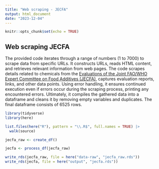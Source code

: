 ```yaml
---
title: "Web scraping - JECFA"
output: html_document
date: "2023-12-04"
---
```


```r
knitr::opts_chunk$set(echo = TRUE)
```
## Web scraping JECFA 
The provided code iterates through a range of numbers (1 to 7000) to scrape data from specific URLs. It constructs URLs, reads HTML content, and retrieves relevant information from web pages. The code scrapes details related to chemicals from the [Evaluations of the Joint FAO/WHO Expert Committee on Food Additives (JECFA)](https://apps.who.int/food-additives-contaminants-jecfa-database/Home/), captures evaluation reports, links, and other data points. Using error handling, it ensures continued execution even if errors occur during the scraping process, printing any encountered errors. Ultimately, it compiles the gathered data into a dataframe and cleans it by removing empty variables and duplicates. The final dataframe consists of 6525 rows.

```r
library(tidyverse)
library(here)
```

```r
list.files(here("R"), pattern = "\\.R$", full.names = TRUE) |> 
  walk(source)
```

```r
jecfa_raw <- create_df()
```

```r
jecfa <- process_df(jecfa_raw)
```

```r
write_rds(jecfa_raw, file = here("data-raw", "jecfa_raw.rds"))
write_rds(jecfa, file = here("output", "jecfa.rds"))
```

